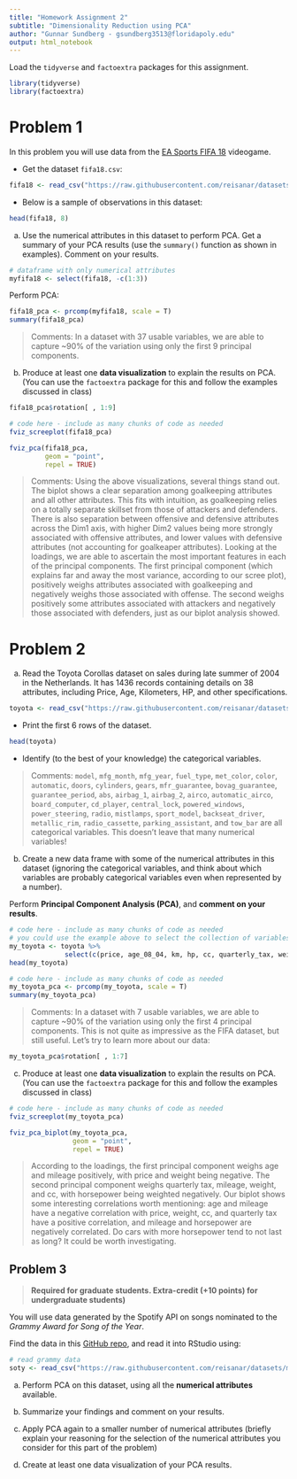 ```yaml
---
title: "Homework Assignment 2"
subtitle: "Dimensionality Reduction using PCA"
author: "Gunnar Sundberg - gsundberg3513@floridapoly.edu"
output: html_notebook
---
```



Load the `tidyverse` and `factoextra` packages for this assignment.

```r
library(tidyverse)
library(factoextra)
```

# Problem 1

In this problem you will use data from the [EA Sports FIFA 18](https://en.wikipedia.org/wiki/FIFA_18) videogame. 

- Get the dataset `fifa18.csv`: 

```r
fifa18 <- read_csv("https://raw.githubusercontent.com/reisanar/datasets/master/fifa18.csv")
```

- Below is a sample of observations in this dataset:

```r
head(fifa18, 8)
```

(a) Use the numerical attributes in this dataset to perform PCA. Get a summary of your PCA results (use the `summary()` function as shown in examples). Comment on your results. 

```r
# dataframe with only numerical attributes
myfifa18 <- select(fifa18, -c(1:3))
```

Perform PCA: 

```r
fifa18_pca <- prcomp(myfifa18, scale = T)
summary(fifa18_pca)
```

> Comments: In a dataset with 37 usable variables, we are able to capture ~90% of the variation using only the first 9 principal components.



(b) Produce at least one **data visualization** to explain the results on PCA. (You can use the `factoextra` package for this and follow the examples discussed in class)

```r
fifa18_pca$rotation[ , 1:9]
```

```r
# code here - include as many chunks of code as needed
fviz_screeplot(fifa18_pca)
```
```r
fviz_pca(fifa18_pca,
         geom = "point",
         repel = TRUE)
```

> Comments: Using the above visualizations, several things stand out. The biplot shows a clear separation among goalkeeping attributes and all other attributes. This fits with intuition, as goalkeeping relies on a totally separate skillset from those of attackers and defenders. There is also separation between offensive and defensive attributes across the Dim1 axis, with higher Dim2 values being more strongly associated with offensive attributes, and lower values with defensive attributes (not accounting for goalkeaper attributes). Looking at the loadings, we are able to ascertain the most important features in each of the principal components. The first principal component (which explains far and away the most variance, according to our scree plot), positively weighs attributes associated with goalkeeping and negatively weighs those associated with offense. The second weighs positively some attributes associated with attackers and negatively those associated with defenders, just as our biplot analysis showed.

# Problem 2

(a) Read the Toyota Corollas dataset on sales during late summer of 2004 in the Netherlands. It has 1436 records containing details on 38 attributes, including Price, Age, Kilometers, HP, and other specifications. 

```r
toyota <- read_csv("https://raw.githubusercontent.com/reisanar/datasets/master/ToyotaCorolla.csv")
```


- Print the first 6 rows of the dataset.

```r
head(toyota)
```


- Identify (to the best of your knowledge) the categorical variables.

> Comments: `model`, `mfg_month`, `mfg_year`, `fuel_type`, `met_color`, `color`, `automatic`, `doors`, `cylinders`, `gears`, `mfr_guarantee`, `bovag_guarantee`, `guarantee_period`, `abs`, `airbag_1`, `airbag_2`, `airco`, `automatic_airco`, `board_computer`, `cd_player`, `central_lock`, `powered_windows`, `power_steering`, `radio`, `mistlamps`, `sport_model`, `backseat_driver`, `metallic_rim`, `radio_cassette`, `parking_assistant`, and `tow_bar` are all categorical variables. This doesn't leave that many numerical variables!


(b) Create a new data frame with some of the numerical attributes in this dataset (ignoring the categorical variables, and think about which variables are probably categorical variables even when represented by a number). 

Perform **Principal Component Analysis (PCA)**, and **comment on your results**.

```r
# code here - include as many chunks of code as needed
# you could use the example above to select the collection of variables you want
my_toyota <- toyota %>%
              select(c(price, age_08_04, km, hp, cc, quarterly_tax, weight))
head(my_toyota)
```

```r
# code here - include as many chunks of code as needed
my_toyota_pca <- prcomp(my_toyota, scale = T)
summary(my_toyota_pca)
```

> Comments: In a dataset with 7 usable variables, we are able to capture ~90% of the variation using only the first 4 principal components. This is not quite as impressive as the FIFA dataset, but still useful. Let's try to learn more about our data:

```r
my_toyota_pca$rotation[ , 1:7]
```

(c) Produce at least one **data visualization** to explain the results on PCA. (You can use the `factoextra` package for this and follow the examples discussed in class)

```r
# code here - include as many chunks of code as needed
fviz_screeplot(my_toyota_pca)
```

```r
fviz_pca_biplot(my_toyota_pca,
                geom = "point",
                repel = TRUE)
```

> According to the loadings, the first principal component weighs age and mileage positively, with price and weight being negative. The second principal component weighs quarterly tax, mileage, weight, and cc, with horsepower being weighted negatively. Our biplot shows some interesting correlations worth mentioning: age and mileage have a negative correlation with price, weight, cc, and quarterly tax have a positive correlation, and mileage and horsepower are negatively correlated. Do cars with more horsepower tend to not last as long? It could be worth investigating.

## Problem 3

> **Required for graduate students. Extra-credit (+10 points) for undergraduate students)**

You will use data generated by the Spotify API on songs nominated to the _Grammy Award for Song of the Year_.

Find the data in this [GitHub repo](https://github.com/reisanar/datasets/blob/master/grammy_softy_20.csv), and read it into RStudio using:

```r
# read grammy data
soty <- read_csv("https://raw.githubusercontent.com/reisanar/datasets/master/grammy_softy_20.csv")
```

(a) Perform PCA on this dataset, using all the **numerical attributes** available. 


(b) Summarize your findings and comment on your results. 


(c) Apply PCA again to a smaller number of numerical attributes (briefly explain your reasoning for the selection of the numerical attributes you consider for this part of the problem)


(d) Create at least one data visualization of your PCA results.

